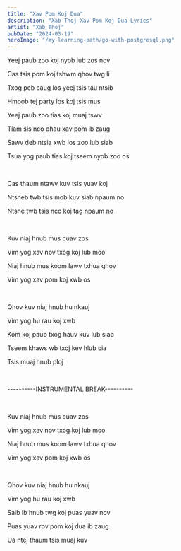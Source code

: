 ```yaml
---
title: "Xav Pom Koj Dua"
description: "Xab Thoj Xav Pom Koj Dua Lyrics"
artist: "Xab Thoj"
pubDate: "2024-03-19"
heroImage: "/my-learning-path/go-with-postgresql.png"
---
```


Yeej paub zoo koj nyob lub zos nov

Cas tsis pom koj tshwm qhov twg li

Txog peb caug los yeej tsis tau ntsib

Hmoob tej party los koj tsis mus

Yeej paub zoo tias koj muaj tswv

Tiam sis nco dhau xav pom ib zaug

Sawv deb ntsia xwb los zoo lub siab

Tsua yog paub tias koj tseem nyob zoo os

<br />

Cas thaum ntawv kuv tsis yuav koj

Ntsheb twb tsis mob kuv siab npaum no

Ntshe twb tsis nco koj tag npaum no

<br />

Kuv niaj hnub mus cuav zos

Vim yog xav nov txog koj lub moo

Niaj hnub mus koom lawv txhua qhov

Vim yog xav pom koj xwb os

<br />

Qhov kuv niaj hnub hu nkauj

Vim yog hu rau koj xwb

Kom koj paub txog hauv kuv lub siab

Tseem khaws wb txoj kev hlub cia

Tsis muaj hnub ploj

<br />

----------INSTRUMENTAL BREAK----------

<br />

Kuv niaj hnub mus cuav zos

Vim yog xav nov txog koj lub moo

Niaj hnub mus koom lawv txhua qhov

Vim yog xav pom koj xwb os

<br />

Qhov kuv niaj hnub hu nkauj

Vim yog hu rau koj xwb

Saib ib hnub twg koj puas yuav nov

Puas yuav rov pom koj dua ib zaug

Ua ntej thaum tsis muaj kuv
